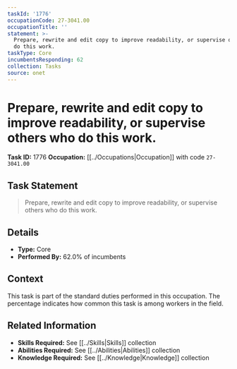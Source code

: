 ```yaml
---
taskId: '1776'
occupationCode: 27-3041.00
occupationTitle: ''
statement: >-
  Prepare, rewrite and edit copy to improve readability, or supervise others who
  do this work.
taskType: Core
incumbentsResponding: 62
collection: Tasks
source: onet
---
```

# Prepare, rewrite and edit copy to improve readability, or supervise others who do this work.

**Task ID:** 1776
**Occupation:** [[../Occupations|Occupation]] with code `27-3041.00`

## Task Statement

> Prepare, rewrite and edit copy to improve readability, or supervise others who do this work.

## Details

- **Type:** Core
- **Performed By:** 62.0% of incumbents

## Context

This task is part of the standard duties performed in this occupation. The percentage indicates how common this task is among workers in the field.

## Related Information

- **Skills Required:** See [[../Skills|Skills]] collection
- **Abilities Required:** See [[../Abilities|Abilities]] collection
- **Knowledge Required:** See [[../Knowledge|Knowledge]] collection
